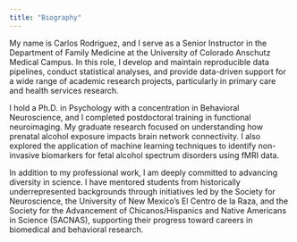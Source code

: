 ```yaml
---
title: "Biography"
---
```



My name is Carlos Rodriguez, and I serve as a Senior Instructor in the Department of Family Medicine at the University of Colorado Anschutz Medical Campus. In this role, I develop and maintain reproducible data pipelines, conduct statistical analyses, and provide data-driven support for a wide range of academic research projects, particularly in primary care and health services research.

I hold a Ph.D. in Psychology with a concentration in Behavioral Neuroscience, and I completed postdoctoral training in functional neuroimaging. My graduate research focused on understanding how prenatal alcohol exposure impacts brain network connectivity. I also explored the application of machine learning techniques to identify non-invasive biomarkers for fetal alcohol spectrum disorders using fMRI data.

In addition to my professional work, I am deeply committed to advancing diversity in science. I have mentored students from historically underrepresented backgrounds through initiatives led by the Society for Neuroscience, the University of New Mexico’s El Centro de la Raza, and the Society for the Advancement of Chicanos/Hispanics and Native Americans in Science (SACNAS), supporting their progress toward careers in biomedical and behavioral research.
